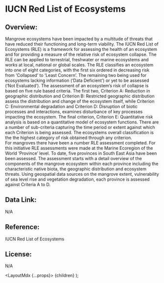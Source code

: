 

# IUCN Red List of Ecosystems

## Overview: 

Mangrove ecosystems have been impacted by a multitude of threats that have reduced their functioning and long-term viability. The IUCN Red List of Ecosystems (RLE) is a framework for assessing the health of an ecosystem and for providing a measure of the relative risk of ecosystem collapse. The RLE can be applied to terrestrial, freshwater or marine ecosystems and works at local, national or global scales. The RLE classifies an ecosystem into one of eight categories, with the first six ordered in decreasing risk from ‘Collapsed’ to ‘Least Concern’. The remaining two being used for ecosystems lacking information (‘Data Deficient’) or yet to be assessed (‘Not Evaluated’). The assessment of an ecosystem’s risk of collapse is based on five rule based criteria. The first two, Criterion A: Reduction in geographic distribution and Criterion B: Restricted geographic distribution assess the distribution and change of the ecosystem itself, while Criterion C: Environmental degradation and Criterion D: Disruption of biotic processes and interactions, examines disturbance of key processes impacting the ecosystem. The final criterion, Criterion E: Quantitative risk analysis is based on a quantitative model of ecosystem functions. There are a number of sub-criteria capturing the time period or extent against which each Criterion is being assessed. The ecosystems overall classification is the the highest category of risk obtained through any criterion.             
For mangroves there have been a number RLE assessment completed. For this initiative RLE assessments were made at the Marine Ecoregion of the World ‘Province’ level. To date, five provinces in South East Asia have been been assessed. The assessment starts with a detail overview of the components of the mangrove ecosystem within each province including the characteristic native biota, the geographic distribution and ecosystem threats. Using geospatial data sources on the mangrove extent, vulnerability of sea level rise and vegetation degradation, each province is assessed against Criteria A to D.    

## Data Link: 

N/A
 
## Reference: 

<a herf="https://www.iucn.org/resources/conservation-tool/iucn-red-list-ecosystems" target="_blank" rel="noopener noreferrer">IUCN Red List of Ecosystems</a>
 
## License: 

N/A


  <LayoutMdx {...props}>
    {children}
  </LayoutMdx>
);